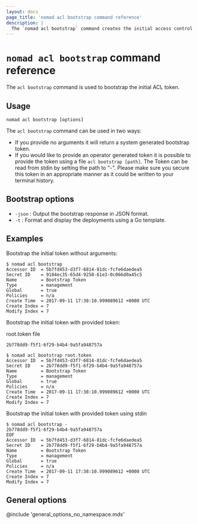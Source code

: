 ```yaml
---
layout: docs
page_title: 'nomad acl bootstrap command reference'
description: |
  The `nomad acl bootstrap` command creates the initial access control list (ACL) token. Nomad generates the token unless you provide a user-generated token.
---
```


# `nomad acl bootstrap` command reference

The `acl bootstrap` command is used to bootstrap the initial ACL token.

## Usage

```plaintext
nomad acl bootstrap [options]
```

The `acl bootstrap` command can be used in two ways:
- If you provide no arguments it will return a system generated bootstrap token.
- If you would like to provide an operator generated token it is possible to provide the token
using a file `acl bootstrap [path]`. The Token can be read from stdin by setting the path to "-".
Please make sure you secure this token in an appropriate manner as it could be written to your terminal history.

## Bootstrap options

- `-json` : Output the bootstrap response in JSON format.
- `-t` : Format and display the deployments using a Go template.

## Examples

Bootstrap the initial token without arguments:

```shell-session
$ nomad acl bootstrap
Accessor ID  = 5b7fd453-d3f7-6814-81dc-fcfe6daedea5
Secret ID    = 9184ec35-65d4-9258-61e3-0c066d0a45c5
Name         = Bootstrap Token
Type         = management
Global       = true
Policies     = n/a
Create Time  = 2017-09-11 17:38:10.999089612 +0000 UTC
Create Index = 7
Modify Index = 7
```

Bootstrap the initial token with provided token:

root.token file
```shell-session
2b778dd9-f5f1-6f29-b4b4-9a5fa948757a
```

```shell-session
$ nomad acl bootstrap root.token
Accessor ID  = 5b7fd453-d3f7-6814-81dc-fcfe6daedea5
Secret ID    = 2b778dd9-f5f1-6f29-b4b4-9a5fa948757a
Name         = Bootstrap Token
Type         = management
Global       = true
Policies     = n/a
Create Time  = 2017-09-11 17:38:10.999089612 +0000 UTC
Create Index = 7
Modify Index = 7
```

Bootstrap the initial token with provided token using stdin

```shell-session
$ nomad acl bootstrap -
2b778dd9-f5f1-6f29-b4b4-9a5fa948757a
EOF
Accessor ID  = 5b7fd453-d3f7-6814-81dc-fcfe6daedea5
Secret ID    = 2b778dd9-f5f1-6f29-b4b4-9a5fa948757a
Name         = Bootstrap Token
Type         = management
Global       = true
Policies     = n/a
Create Time  = 2017-09-11 17:38:10.999089612 +0000 UTC
Create Index = 7
Modify Index = 7
```

## General options

@include 'general_options_no_namespace.mdx'

